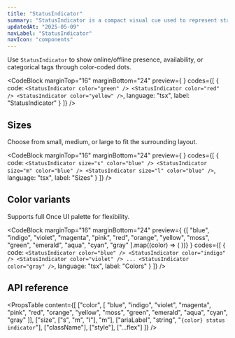 ```yaml
---
title: "StatusIndicator"
summary: "StatusIndicator is a compact visual cue used to represent status or state with customizable size and color."
updatedAt: "2025-05-09"
navLabel: "StatusIndicator"
navIcon: "components"
---
```


Use `StatusIndicator` to show online/offline presence, availability, or categorical tags through color-coded dots.

<CodeBlock
  marginTop="16"
  marginBottom="24"
  preview={
    <Row gap="16" horizontal="center">
      <StatusIndicator color="green" />
      <StatusIndicator color="red" />
      <StatusIndicator color="yellow" />
    </Row>
  }
  codes={[
    {
      code:
`<StatusIndicator color="green" />
<StatusIndicator color="red" />
<StatusIndicator color="yellow" />`,
      language: "tsx",
      label: "StatusIndicator"
    }
  ]}
/>

## Sizes

Choose from small, medium, or large to fit the surrounding layout.

<CodeBlock
  marginTop="16"
  marginBottom="24"
  preview={
    <Row gap="16" center>
      <StatusIndicator size="s" color="blue" />
      <StatusIndicator size="m" color="blue" />
      <StatusIndicator size="l" color="blue" />
    </Row>
  }
  codes={[
    {
      code:
`<StatusIndicator size="s" color="blue" />
<StatusIndicator size="m" color="blue" />
<StatusIndicator size="l" color="blue" />`,
      language: "tsx",
      label: "Sizes"
    }
  ]}
/>

## Color variants

Supports full Once UI palette for flexibility.

<CodeBlock
  marginTop="16"
  marginBottom="24"
  preview={
    <Row wrap gap="12">
      {[
        "blue", "indigo", "violet", "magenta", "pink",
        "red", "orange", "yellow", "moss", "green",
        "emerald", "aqua", "cyan", "gray"
      ].map((color) => (
        <StatusIndicator key={color} color={color} />
      ))}
    </Row>
  }
  codes={[
    {
      code:
`<StatusIndicator color="blue" />
<StatusIndicator color="indigo" />
<StatusIndicator color="violet" />
...
<StatusIndicator color="gray" />`,
      language: "tsx",
      label: "Colors"
    }
  ]}
/>

## API reference

<PropsTable
  content={[
    ["color", [
      "blue", "indigo", "violet", "magenta", "pink",
      "red", "orange", "yellow", "moss", "green",
      "emerald", "aqua", "cyan", "gray"
    ]],
    ["size", ["s", "m", "l"], "m"],
    ["ariaLabel", "string", "`{color} status indicator`"],
    ["className"],
    ["style"],
    ["...flex"]
  ]}
/>